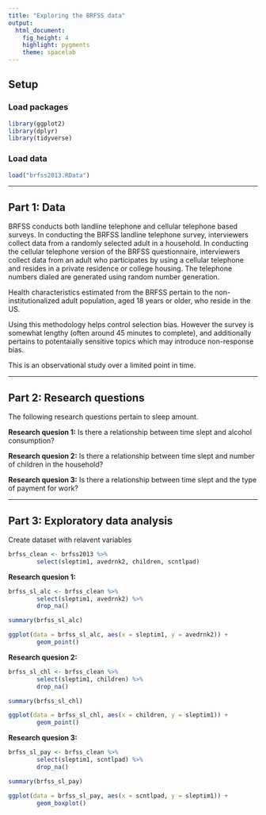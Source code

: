 ```yaml
---
title: "Exploring the BRFSS data"
output: 
  html_document: 
    fig_height: 4
    highlight: pygments
    theme: spacelab
---
```


## Setup

### Load packages

```r
library(ggplot2)
library(dplyr)
library(tidyverse)
```

### Load data

```r
load("brfss2013.RData")
```



* * *

## Part 1: Data

BRFSS conducts both landline telephone and cellular telephone based surveys. In conducting the BRFSS landline telephone survey, interviewers collect data from a randomly selected adult in a household. In conducting the cellular telephone version of the BRFSS questionnaire, interviewers collect data from an adult who participates by using a cellular telephone and resides in a private residence or college housing. The telephone numbers dialed are generated using random number generation.

Health characteristics estimated from the BRFSS pertain to the non-institutionalized adult population, aged 18 years or older, who reside in the US.

Using this methodology helps control selection bias. However the survey is somewhat lengthy (often around 45 minutes to complete), and additionally pertains to potentaially sensitive topics which may introduce non-response bias.

This is an observational study over a limited point in time.

* * *

## Part 2: Research questions
The following research questions pertain to sleep amount.

**Research quesion 1:**
Is there a relationship between time slept and alcohol consumption?

**Research quesion 2:**
Is there a relationship between time slept and number of children in the household?

**Research quesion 3:**
Is there a relationship between time slept and the type of payment for work?

* * *

## Part 3: Exploratory data analysis

Create dataset with relavent variables
```r
brfss_clean <- brfss2013 %>%
        select(sleptim1, avedrnk2, children, scntlpad)
```
**Research quesion 1:**

```r
brfss_sl_alc <- brfss_clean %>%
        select(sleptim1, avedrnk2) %>%
        drop_na()

summary(brfss_sl_alc)

ggplot(data = brfss_sl_alc, aes(x = sleptim1, y = avedrnk2)) +
        geom_point()
```



**Research quesion 2:**

```r
brfss_sl_chl <- brfss_clean %>%
        select(sleptim1, children) %>%
        drop_na()

summary(brfss_sl_chl)

ggplot(data = brfss_sl_chl, aes(x = children, y = sleptim1)) +
        geom_point()
```



**Research quesion 3:**

```r
brfss_sl_pay <- brfss_clean %>%
        select(sleptim1, scntlpad) %>%
        drop_na()

summary(brfss_sl_pay)

ggplot(data = brfss_sl_pay, aes(x = scntlpad, y = sleptim1)) +
        geom_boxplot()
```

